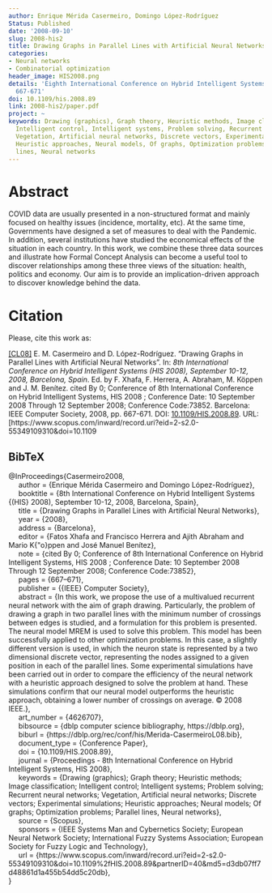 ```yaml
---
author: Enrique Mérida Casermeiro, Domingo López-Rodríguez
Status: Published
date: '2008-09-10'
slug: 2008-his2
title: Drawing Graphs in Parallel Lines with Artificial Neural Networks
categories:
- Neural networks
- Combinatorial optimization
header_image: HIS2008.png
details: 'Eighth International Conference on Hybrid Intelligent Systems (HIS) 2008:
  667-671'
doi: 10.1109/his.2008.89
link: 2008-his2/paper.pdf
project: ~
keywords: Drawing (graphics), Graph theory, Heuristic methods, Image classification,
  Intelligent control, Intelligent systems, Problem solving, Recurrent neural networks,
  Vegetation, Artificial neural networks, Discrete vectors, Experimental simulations,
  Heuristic approaches, Neural models, Of graphs, Optimization problems, Parallel
  lines, Neural networks
---
```



# Abstract


COVID data are usually presented in a non-structured format and mainly focused on healthy issues (incidence, mortality, etc). At the same time, Governments have designed a set of measures to deal with the Pandemic. In addition, several institutions have studied the economical effects of the situation in each country. In this work, we combine these three data sources and  illustrate how Formal Concept Analysis can become a useful tool to discover relationships among these three views of the situation: health, politics and economy. Our aim is to provide an implication-driven approach to discover knowledge behind the data.







# Citation
Please, cite this work as:


<a name=bib-Casermeiro2008></a>[[CL08]](#cite-Casermeiro2008) E. M. Casermeiro and D. López-Rodríguez. “Drawing Graphs in Parallel Lines with Artificial Neural Networks”. In: _8th International Conference on Hybrid Intelligent Systems (HIS 2008), September 10-12, 2008, Barcelona, Spain_. Ed. by F. Xhafa, F. Herrera, A. Abraham, M. Köppen and J. M. Benítez. cited By 0; Conference of 8th International Conference on Hybrid Intelligent Systems, HIS 2008 ; Conference Date: 10 September 2008 Through 12 September 2008; Conference Code:73852. Barcelona: IEEE Computer Society, 2008, pp. 667-671. DOI: [10.1109/HIS.2008.89](https://doi.org/10.1109%2FHIS.2008.89). URL: [https://www.scopus.com/inward/record.uri?eid=2-s2.0-55349109310&doi=10.1109

::: {.callout-note appearance="minimal" collapse=true}

## BibTeX

@InProceedings{Casermeiro2008,<br>&nbsp;&nbsp;&nbsp;&nbsp;  author = {Enrique Mérida Casermeiro and Domingo López-Rodríguez},<br>&nbsp;&nbsp;&nbsp;&nbsp;  booktitle = {8th International Conference on Hybrid Intelligent Systems {(HIS} 2008), September 10-12, 2008, Barcelona, Spain},<br>&nbsp;&nbsp;&nbsp;&nbsp;  title = {Drawing Graphs in Parallel Lines with Artificial Neural Networks},<br>&nbsp;&nbsp;&nbsp;&nbsp;  year = {2008},<br>&nbsp;&nbsp;&nbsp;&nbsp;  address = {Barcelona},<br>&nbsp;&nbsp;&nbsp;&nbsp;  editor = {Fatos Xhafa and Francisco Herrera and Ajith Abraham and Mario K{\"o}ppen and José Manuel Benítez},<br>&nbsp;&nbsp;&nbsp;&nbsp;  note = {cited By 0; Conference of 8th International Conference on Hybrid Intelligent Systems, HIS 2008 ; Conference Date: 10 September 2008 Through 12 September 2008; Conference Code:73852},<br>&nbsp;&nbsp;&nbsp;&nbsp;  pages = {667--671},<br>&nbsp;&nbsp;&nbsp;&nbsp;  publisher = {{IEEE} Computer Society},<br>&nbsp;&nbsp;&nbsp;&nbsp;  abstract = {In this work, we propose the use of a multivalued recurrent neural network with the aim of graph drawing. Particularly, the problem of drawing a graph in two parallel lines with the minimum number of crossings between edges is studied, and a formulation for this problem is presented. The neural model MREM is used to solve this problem. This model has been successfully applied to other optimization problems. In this case, a slightly different version is used, in which the neuron state is represented by a two dimensional discrete vector, representing the nodes assigned to a given position in each of the parallel lines. Some experimental simulations have been carried out in order to compare the efficiency of the neural network with a heuristic approach designed to solve the problem at hand. These simulations confirm that our neural model outperforms the heuristic approach, obtaining a lower number of crossings on average. © 2008 IEEE.},<br>&nbsp;&nbsp;&nbsp;&nbsp;  art_number = {4626707},<br>&nbsp;&nbsp;&nbsp;&nbsp;  bibsource = {dblp computer science bibliography, https://dblp.org},<br>&nbsp;&nbsp;&nbsp;&nbsp;  biburl = {https://dblp.org/rec/conf/his/Merida-CasermeiroL08.bib},<br>&nbsp;&nbsp;&nbsp;&nbsp;  document_type = {Conference Paper},<br>&nbsp;&nbsp;&nbsp;&nbsp;  doi = {10.1109/HIS.2008.89},<br>&nbsp;&nbsp;&nbsp;&nbsp;  journal = {Proceedings - 8th International Conference on Hybrid Intelligent Systems, HIS 2008},<br>&nbsp;&nbsp;&nbsp;&nbsp;  keywords = {Drawing (graphics); Graph theory; Heuristic methods; Image classification; Intelligent control; Intelligent systems; Problem solving; Recurrent neural networks; Vegetation, Artificial neural networks; Discrete vectors; Experimental simulations; Heuristic approaches; Neural models; Of graphs; Optimization problems; Parallel lines, Neural networks},<br>&nbsp;&nbsp;&nbsp;&nbsp;  source = {Scopus},<br>&nbsp;&nbsp;&nbsp;&nbsp;  sponsors = {IEEE Systems Man and Cybernetics Society; European Neural Network Society; International Fuzzy Systems Association; European Society for Fuzzy Logic and Technology},<br>&nbsp;&nbsp;&nbsp;&nbsp;  url = {https://www.scopus.com/inward/record.uri?eid=2-s2.0-55349109310&doi=10.1109%2fHIS.2008.89&partnerID=40&md5=d3db07ff7d48861d1a455b54dd5c20db},<br>}

:::


